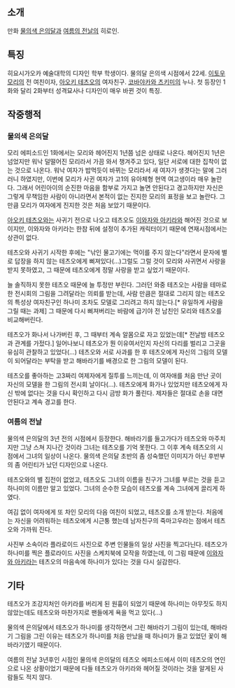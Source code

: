 == 소개 ==
만화 [[물의색 은의달]]과 [[여름의 전날]]의 히로인.

== 특징 ==
히요시가오카 예술대학의 디자인 학부 학생이다. 물의달 은의색 시점에서 22세.
[[이토우 모리]]의 전 여친이자, [[아오키 테츠오]]의 여자친구. [[코바야카와 츠키미]]의 누나.
첫 등장인 1화와 달리 2화부터 성격묘사나 디자인이 매우 바뀐 것이 특징.

== 작중행적 ==
=== 물의색 은의달 ===
모리 에피소드인 1화에서는 모리와 헤어진지 1년쯤 넘은 상태로 나온다.
헤어진지 1년은 넘었지만 워낙 덜떨어진 모리라서 가끔 와서 챙겨주고 있다, 일단 서로에 대한 집착이 없는 것으로 나온다. 워낙 여자가 밥먹듯이 바뀌는 모리라서 새 여자가 생겻다는 말에 그러러니 하였지만, 이번에 모리가 사귄 여자가 고1의 유아체형 현역 여고생이라 매우 놀란다. 그래서 어린아이의 순진한 마음을 함부로 가지고 놀면 안된다고 경고하지만 자신은 그렇게 무책임한 사람이 아니라면서 본적이 없는 진지한 모리의 표정을 보고 놀란다. 그만큼 모리가 여자에게 진지한 것은 처음 보았기 때문이다.

[[아오키 테츠오]]와는 사귀기 전으로 나오고 테츠오도 [[이와자와 아키라]]와 해어진 것으로 보이지만, 이와자와 아키라는 한참 뒤에 설정이 추가된 캐릭터이기 때문에 연재시점에서는 상관이 없다.

테츠오와 사귀기 시작한 후에는 "낚인 물고기에는 먹이를 주지 않는다"라면서 문자에 별로 답장을 하지 않는 테츠오에게 삐져있다(...)그럴도 그럴 것이 모리와 사귀면서 사랑을 받지 못하였고, 그 때문에 테츠오에게 정말 사랑을 받고 싶었기 때문이다.

늘 솔직하지 못한 테츠오 때문에 늘 투정만 부린다. 그러던 와중 테츠오는 사람을 테마로 한 전시회의 그림을 그려달라는 의뢰를 받는데, 사람 만큼은 절대로 그리지 않는 테츠오의 특성상 여자친구인 하나미 조차도 모델로 그리려고 하지 않는다.[* 유일하게 사람을 그릴 때는 과제] 그 때문에 다시 삐져버리는 바람에 급기야 전 남친인 모리와 테츠오를 비교해버린다.

테츠오가 화나서 나가버린 후, 그 때부터 계속 알몸으로 자고 있었는데[* 전날밤 테츠오과 관계를 가젔다.] 일어나보니 테츠오가 뭔 이유여서인지 자신의 다리를 벌리고 그곳을 유심히 관찰하고 있었다(...) 테츠오와 서로 사과를 한 후 테츠오에게 자신의 그림의 모델이 되어달라는 부탁을 받고 해바라기를 배경으로 한 그림의 모델이 된다.

테츠오를 좋아하는 고3짜리 여제자에게 질투를 느끼는데, 이 여자애를 처음 만난 곳이 자신의 모델을 한 그림의 전시회 날이다(...). 테츠오에게 화가나 있었지만 테츠오에게 자신 밖에 없다는 것을 다시 확인하고 다시 금방 화가 풀린다. 제자들은 절대로 손을 대면 안된다고 계속 경고를 한다.

=== 여름의 전날 ===
물의색 은의달의 3년 전의 시점에서 등장한다.
해바라기를 들고가다가 테츠오와 마주치지만 그냥 스쳐 지나간 것이라 그녀는 테츠오를 기억 못한다. 그 이후 계속 테츠오의 시점에서 그녀의 일상이 나온다. 물의색 은의달 초반의 좀 성숙했던 이미지가 아닌 후반부의 좀 어린티가 났던 디자인으로 나온다.

테츠오와의 별 집전이 없었고, 테츠오도 그녀의 이름을 친구가 그녀를 부르는 것을 듣고 하나미의 이름만 알고 있었다. 그녀의 순수한 모습이 테츠오를 계속 그녀에게 끌리게 하였다.

여김 없이 여자에게 또 차인 모리의 다음 여친이 되었고, 테츠오를 소개 받는다. 처음에는 자신을 어려워하는 테츠오에게 시근퉁 했는데 남자친구의 죽마고우라는 점에서 테츠오와 가까워 진다.

사진부 소속이라 플라로이드 사진으로 주변 인물들의 일상 사진을 찍고다닌다. 테츠오가 하나미를 찍은 플로라이드 사진을 스케치북에 모작을 하였는데, 이 그림 때문에 [[이와자와 아키라]]는 테츠오의 마음속에 하나미가 있다는 것을 다시 실감한다.

== 기타 ==
테츠오가 조강지처인 아키라를 버리게 된 원흉이 되었기 때문에 하나미는 아무짓도 하지 않았는데도 테츠오와 마찬가지로 팬들에게 욕을 먹고 있다(...)

물의색 은의달에서 테츠오가 하나미를 생각하면서 그린 해바라기 그림이 있는데, 해바라기 그림을 그린 이유는 테츠오가 하나미를 처음 만났을 때 하나미가 들고 있었던 꽃이 해바라기였기 때문이다.

여름의 전날 3년후인 시점인 물의색 은의달의 테츠오 에피소드에서 이미 테츠오의 연인으로 나온 상황이었기 때문에 다들 테츠오가 아키라와 헤어질 것이라는 것을 알게된 사람들도 적지 않다.
